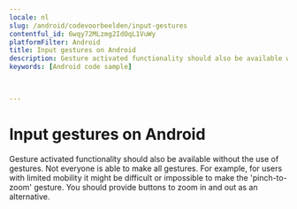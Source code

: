 ```yaml
---
locale: nl
slug: /android/codevoorbeelden/input-gestures
contentful_id: 6wqy72MLzmg2IdOqL1VuWy
platformFilter: Android
title: Input gestures on Android
description: Gesture activated functionality should also be available without the use of gestures.
keywords: [Android code sample]


	
---
```


# Input gestures on Android

Gesture activated functionality should also be available without the use of gestures. Not everyone is able to make all gestures. For example, for users with limited mobility it might be difficult or impossible to make the 'pinch-to-zoom' gesture. You should provide buttons to zoom in and out as an alternative.

<CodeSample id="input-gestures" locale="nl" platform="android"/>